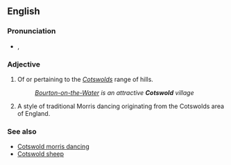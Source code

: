 ==English==

===Pronunciation===
* {{IPA|/ˈkɒts.wəʊld/}}, {{X-SAMPA|/"kQts.w@Uld/}} {{a|UK}}

===Adjective===
{{en-adj|-}}

# Of or pertaining to the ''[[Cotswolds]]'' range of hills.
#: ''[[w:Bourton-on-the-Water|Bourton-on-the-Water]] is an attractive '''Cotswold''' village''
# {{context|morris dancing|lang=en}} A style of traditional Morris dancing originating from the Cotswolds area of England.

===See also===
* [[Cotswold morris dancing]]
* [[Cotswold sheep]]
